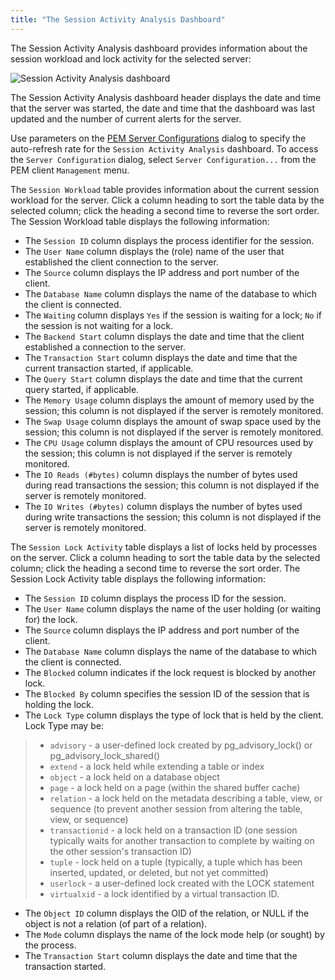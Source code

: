 ```yaml
---
title: "The Session Activity Analysis Dashboard"
---
```


<div id="session_activity_analysis_dashboard" class="registered_link"></div>

The Session Activity Analysis dashboard provides information about the session workload and lock activity for the selected server:

![Session Activity Analysis dashboard](../../images/session_activity_analysis_dashboard.png)

The Session Activity Analysis dashboard header displays the date and time that the server was started, the date and time that the dashboard was last updated and the number of current alerts for the server.

Use parameters on the [PEM Server Configurations](../../04_toc_pem_features/02_pem_server_config/#pem_server_config) dialog to specify the auto-refresh rate for the `Session Activity Analysis` dashboard. To access the `Server Configuration` dialog, select `Server Configuration...` from the PEM client `Management` menu.

The `Session Workload` table provides information about the current session workload for the server. Click a column heading to sort the table data by the selected column; click the heading a second time to reverse the sort order. The Session Workload table displays the following information:

-   The `Session ID` column displays the process identifier for the session.
-   The `User Name` column displays the (role) name of the user that established the client connection to the server.
-   The `Source` column displays the IP address and port number of the client.
-   The `Database Name` column displays the name of the database to which the client is connected.
-   The `Waiting` column displays `Yes` if the session is waiting for a lock; `No` if the session is not waiting for a lock.
-   The `Backend Start` column displays the date and time that the client established a connection to the server.
-   The `Transaction Start` column displays the date and time that the current transaction started, if applicable.
-   The `Query Start` column displays the date and time that the current query started, if applicable.
-   The `Memory Usage` column displays the amount of memory used by the session; this column is not displayed if the server is remotely monitored.
-   The `Swap Usage` column displays the amount of swap space used by the session; this column is not displayed if the server is remotely monitored.
-   The `CPU Usage` column displays the amount of CPU resources used by the session; this column is not displayed if the server is remotely monitored.
-   The `IO Reads (#bytes)` column displays the number of bytes used during read transactions the session; this column is not displayed if the server is remotely monitored.
-   The `IO Writes (#bytes)` column displays the number of bytes used during write transactions the session; this column is not displayed if the server is remotely monitored.

The `Session Lock Activity` table displays a list of locks held by processes on the server. Click a column heading to sort the table data by the selected column; click the heading a second time to reverse the sort order. The Session Lock Activity table displays the following information:

-   The `Session ID` column displays the process ID for the session.
-   The `User Name` column displays the name of the user holding (or waiting for) the lock.
-   The `Source` column displays the IP address and port number of the client.
-   The `Database Name` column displays the name of the database to which the client is connected.
-   The `Blocked` column indicates if the lock request is blocked by another lock.
-   The `Blocked By` column specifies the session ID of the session that is holding the lock.
-   The `Lock Type` column displays the type of lock that is held by the client. Lock Type may be:

> -   `advisory` - a user-defined lock created by pg_advisory_lock() or pg_advisory_lock_shared()
> -   `extend` - a lock held while extending a table or index
> -   `object` - a lock held on a database object
> -   `page` - a lock held on a page (within the shared buffer cache)
> -   `relation` - a lock held on the metadata describing a table, view, or sequence (to prevent another session from altering the table, view, or sequence)
> -   `transactionid` - a lock held on a transaction ID (one session typically waits for another transaction to complete by waiting on the other session's transaction ID)
> -   `tuple` - lock held on a tuple (typically, a tuple which has been inserted, updated, or deleted, but not yet committed)
> -   `userlock` - a user-defined lock created with the LOCK statement
> -   `virtualxid` - a lock identified by a virtual transaction ID.

-   The `Object ID` column displays the OID of the relation, or NULL if the object is not a relation (of part of a relation).
-   The `Mode` column displays the name of the lock mode help (or sought) by the process.
-   The `Transaction Start` column displays the date and time that the transaction started.
